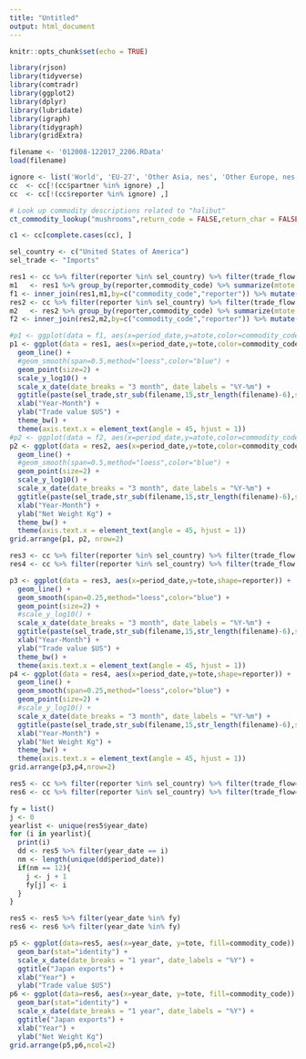 ```yaml
---
title: "Untitled"
output: html_document
---
```


```r
knitr::opts_chunk$set(echo = TRUE)
```

```r
library(rjson)
library(tidyverse)
library(comtradr)
library(ggplot2)
library(dplyr)
library(lubridate)
library(igraph)
library(tidygraph)
library(gridExtra)
```

```r
filename <- '012008-122017_2206.RData'
load(filename)
```

```r
ignore <- list('World', 'EU-27', 'Other Asia, nes', 'Other Europe, nes', 'Areas, nes')
cc  <- cc[!(cc$partner %in% ignore) ,]
cc  <- cc[!(cc$reporter %in% ignore) ,]
```

```r
# Look up commodity descriptions related to "halibut"
ct_commodity_lookup("mushrooms",return_code = FALSE,return_char = FALSE,verbose = TRUE)
```


```r
c1 <- cc[complete.cases(cc), ]
```

```r
sel_country <- c("United States of America")
sel_trade <- "Imports"
```

```r
res1 <- cc %>% filter(reporter %in% sel_country) %>% filter(trade_flow == sel_trade) %>% group_by(period_date,reporter,commodity_code) %>% summarize(tote = sum(trade_value_usd)) %>% ungroup()
m1   <- res1 %>% group_by(reporter,commodity_code) %>% summarize(mtote = mean(tote)) %>% ungroup()
f1 <- inner_join(res1,m1,by=c("commodity_code","reporter")) %>% mutate(atote = tote/mtote)
res2 <- cc %>% filter(reporter %in% sel_country) %>% filter(trade_flow == sel_trade) %>% group_by(period_date,reporter,commodity_code) %>% summarize(tote = sum(net_weight_kg)) %>% ungroup()
m2   <- res2 %>% group_by(reporter,commodity_code) %>% summarize(mtote = mean(tote)) %>% ungroup()
f2 <- inner_join(res2,m2,by=c("commodity_code","reporter")) %>% mutate(atote = tote/mtote)
```

```r
#p1 <- ggplot(data = f1, aes(x=period_date,y=atote,color=commodity_code,shape=reporter)) +
p1 <- ggplot(data = res1, aes(x=period_date,y=tote,color=commodity_code,shape=reporter)) +
  geom_line() +
  #geom_smooth(span=0.5,method="loess",color="blue") +
  geom_point(size=2) +
  scale_y_log10() +
  scale_x_date(date_breaks = "3 month", date_labels = "%Y-%m") +
  ggtitle(paste(sel_trade,str_sub(filename,15,str_length(filename)-6),sep=" ")) +
  xlab("Year-Month") +
  ylab("Trade value $US") +
  theme_bw() +
  theme(axis.text.x = element_text(angle = 45, hjust = 1))
#p2 <- ggplot(data = f2, aes(x=period_date,y=atote,color=commodity_code,shape=reporter)) +
p2 <- ggplot(data = res2, aes(x=period_date,y=tote,color=commodity_code,shape=reporter)) +  
  geom_line() +
  #geom_smooth(span=0.5,method="loess",color="blue") +
  geom_point(size=2) +
  scale_y_log10() +
  scale_x_date(date_breaks = "3 month", date_labels = "%Y-%m") +
  ggtitle(paste(sel_trade,str_sub(filename,15,str_length(filename)-6),sep=" ")) +
  xlab("Year-Month") +
  ylab("Net Weight Kg") +
  theme_bw() +
  theme(axis.text.x = element_text(angle = 45, hjust = 1))
grid.arrange(p1, p2, nrow=2)
```

```r
res3 <- cc %>% filter(reporter %in% sel_country) %>% filter(trade_flow == sel_trade) %>% group_by(period_date,reporter) %>% summarize(tote = sum(trade_value_usd)) %>% ungroup()
res4 <- cc %>% filter(reporter %in% sel_country) %>% filter(trade_flow == sel_trade) %>% group_by(period_date,reporter) %>% summarize(tote = sum(net_weight_kg)) %>% ungroup()
```

```r
p3 <- ggplot(data = res3, aes(x=period_date,y=tote,shape=reporter)) +
  geom_line() +
  geom_smooth(span=0.25,method="loess",color="blue") +
  geom_point(size=2) +
  #scale_y_log10() +
  scale_x_date(date_breaks = "3 month", date_labels = "%Y-%m") +
  ggtitle(paste(sel_trade,str_sub(filename,15,str_length(filename)-6),sep=" ")) +
  xlab("Year-Month") +
  ylab("Trade value $US") +
  theme_bw() +
  theme(axis.text.x = element_text(angle = 45, hjust = 1))
p4 <- ggplot(data = res4, aes(x=period_date,y=tote,shape=reporter)) +
  geom_line() +
  geom_smooth(span=0.25,method="loess",color="blue") +
  geom_point(size=2) +
  #scale_y_log10() +
  scale_x_date(date_breaks = "3 month", date_labels = "%Y-%m") +
  ggtitle(paste(sel_trade,str_sub(filename,15,str_length(filename)-6),sep=" ")) +
  xlab("Year-Month") +
  ylab("Net Weight Kg") +
  theme_bw() +
  theme(axis.text.x = element_text(angle = 45, hjust = 1))
grid.arrange(p3,p4,nrow=2)
```


```r
res5 <- cc %>% filter(reporter %in% sel_country) %>% filter(trade_flow==sel_trade) %>% group_by(period_date,reporter,commodity_code,year_date) %>% summarize(tote=sum(trade_value_usd)) %>% ungroup()
res6 <- cc %>% filter(reporter %in% sel_country) %>% filter(trade_flow==sel_trade) %>% group_by(period_date,reporter,commodity_code,year_date) %>% summarize(tote=sum(net_weight_kg)) %>% ungroup()
```

```r
fy = list()
j <- 0
yearlist <- unique(res5$year_date)
for (i in yearlist){
  print(i)
  dd <- res5 %>% filter(year_date == i)
  nm <- length(unique(dd$period_date))
  if(nm == 12){
    j <- j + 1
    fy[j] <- i
  }
}
```
```r
res5 <- res5 %>% filter(year_date %in% fy)
res6 <- res6 %>% filter(year_date %in% fy)
```



```r
p5 <- ggplot(data=res5, aes(x=year_date, y=tote, fill=commodity_code)) +
  geom_bar(stat="identity") +
  scale_x_date(date_breaks = "1 year", date_labels = "%Y") +
  ggtitle("Japan exports") +
  xlab("Year") +
  ylab("Trade value $US")
p6 <- ggplot(data=res6, aes(x=year_date, y=tote, fill=commodity_code)) +
  geom_bar(stat="identity") +
  scale_x_date(date_breaks = "1 year", date_labels = "%Y") +
  ggtitle("Japan exports") +
  xlab("Year") +
  ylab("Net Weight Kg")
grid.arrange(p5,p6,ncol=2)
```





